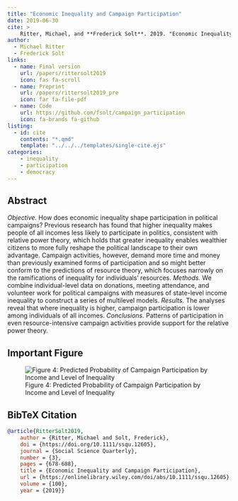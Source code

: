 ```yaml
---
title: "Economic Inequality and Campaign Participation"
date: 2019-06-30
cite: >
    Ritter, Michael, and **Frederick Solt**. 2019. "Economic Inequality and Campaign Participation." _Social Science Quarterly_ 100(3):678-688
author:
  - Michael Ritter
  - Frederick Solt
links:
  - name: Final version
    url: /papers/rittersolt2019
    icon: fas fa-scroll
  - name: Preprint
    url: /papers/rittersolt2019_pre
    icon: far fa-file-pdf
  - name: Code
    url: https://github.com/fsolt/campaign_participation
    icon: fa-brands fa-github
listing:
  - id: cite
    contents: "*.qmd"
    template: "../../../templates/single-cite.ejs"
categories:
    - inequality
    - participation
    - democracy
---
```


:::{#cite}
:::

## Abstract
*Objective.* How does economic inequality shape participation in political campaigns? Previous research has found that higher inequality makes people of all incomes less likely to participate in politics, consistent with relative power theory, which holds that greater inequality enables wealthier citizens to more fully reshape the political landscape to their own advantage. Campaign activities, however, demand more time and money than previously examined forms of participation and so might better conform to the predictions of resource theory, which focuses narrowly on the ramifications of inequality for individuals’ resources.  *Methods.* We combine individual-level data on donations, meeting attendance, and volunteer work for political campaigns with measures of state-level income inequality to construct a series of multilevel models.   *Results.* The analyses reveal that where inequality is higher, campaign participation is lower among individuals of all incomes.  *Conclusions.* Patterns of participation in even resource-intensive campaign activities provide support for the relative power theory.

## Important Figure

![Figure 4: Predicted Probability of Campaign Participation by Income and Level of Inequality](Fig4.png)

## BibTeX Citation

```bibtex
@article{RitterSolt2019,
	author = {Ritter, Michael and Solt, Frederick},
	doi = {https://doi.org/10.1111/ssqu.12605},
	journal = {Social Science Quarterly},
	number = {3},
	pages = {678-688},
	title = {Economic Inequality and Campaign Participation},
	url = {https://onlinelibrary.wiley.com/doi/abs/10.1111/ssqu.12605},
	volume = {100},
	year = {2019}}
```